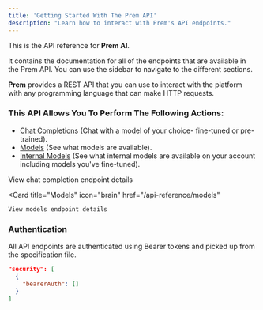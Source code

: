 ```yaml
---
title: 'Getting Started With The Prem API'
description: "Learn how to interact with Prem's API endpoints."
---
```

This is the API reference for **Prem AI**. 

It contains the documentation for all of the endpoints that are available in the Prem API. You can use the sidebar to navigate to the different sections.

**Prem** provides a REST API that you can use to interact with the platform with any programming language that can make HTTP requests. 

### This API Allows You To Perform The Following Actions:
- [Chat Completions](/api-reference/chat-completions) (Chat with a model of your choice- fine-tuned or pre-trained).
- [Models](/api-reference/models) (See what models are available).
- [Internal Models](/api-reference/models/get-v1internalModels) (See what internal models are available on your account including models you've fine-tuned).

<CardGroup cols={2}>
  <Card
    title="Chat Completions"
    icon="message"
    href="/api-reference/chat-completions"
  >
    View chat completion endpoint details
  </Card>

  
  <Card
    title="Models"
    icon="brain"
    href="/api-reference/models"
  >
    View models endpoint details
  </Card>

</CardGroup>


### Authentication

All API endpoints are authenticated using Bearer tokens and picked up from the specification file.

```json
"security": [
  {
    "bearerAuth": []
  }
]
```
